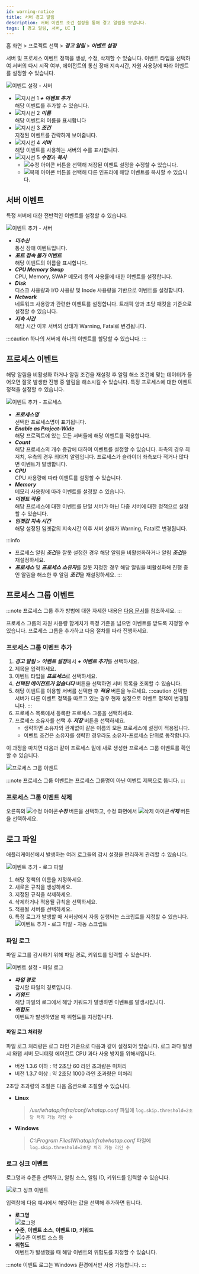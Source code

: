```yaml
---
id: warning-notice
title: 서버 경고 알림
description: 서버 이벤트 조건 설정을 통해 경고 알림을 보냅니다.
tags: [ 경고 알림, 서버, UI ]
---
```


홈 화면 > 프로젝트 선택 > ***경고 알림*** > ***이벤트 설정*** 
<!--
> ***서버*** 탭 선택
<span class='vslow'>위험</span>, <span class='slow'>경고</span> 수준으로 나누어 알림을 보낼 수 있습니다.
-->

서버 및 프로세스 이벤트 정책을 생성, 수정, 삭제할 수 있습니다. 이벤트 타입을 선택하여 서버의 다시 시작 여부, 에이전트의 통신 장애 지속시간, 자원 사용량에 따라 이벤트를 설정할 수 있습니다.

![이벤트 설정 - 서버](/img/server-warning.png)

* ![지시선 1](/img/number-01.png) ***+ 이벤트 추가***  
    해당 이벤트를 추가할 수 있습니다.
* ![지시선 2](/img/number-02.png) ***이름***  
    해당 이벤트의 이름을 표시합니다
* ![지시선 3](/img/number-03.png) ***조건***  
    지정된 이벤트를 간략하게 보여줍니다.
* ![지시선 4](/img/number-04.png) ***서버***  
    해당 이벤트를 사용하는 서버의 수를 표시합니다.    
* ![지시선 5](/img/number-05.png) ***수정***과 ***복사***  
    * ![수정 아이콘](/img/ico-edit.svg) 버튼을 선택해 저장된 이벤트 설정을 수정할 수 있습니다. 
    * ![복제 아이콘](/img/ico-copy.svg) 버튼을 선택해 다른 인프라에 해당 이벤트를 복사할 수 있습니다.    

## 서버 이벤트

특정 서버에 대한 전반적인 이벤트를 설정할 수 있습니다. 

![이벤트 추가 - 서버](https://img.whatap.io/media/images/server_event_setting_editor.png)

* ***미수신***  
    통신 장애 이벤트입니다.
* ***포트 접속 불가 이벤트***  
    해당 이벤트의 이름을 표시합니다.
* ***CPU Memory Swap***  
    CPU, Memory, SWAP 메모리 등의 사용률에 대한 이벤트를 설정합니다.
* ***Disk***  
    디스크 사용량과 I/O 사용량 및 Inode 사용량을 기반으로 이벤트를 설정합니다.
* ***Network***  
    네트워크 사용량과 관련한 이벤트를 설정합니다. 트래픽 양과 초당 패킷을 기준으로 설정할 수 있습니다.
* ***지속 시간***  
    해당 시간 이후 서버의 상태가 <span class='slow'>Warning</span>, <span class='vslow'>Fatal</span>로 변경됩니다.

:::caution
하나의 서버에 하나의 이벤트를 할당할 수 있습니다.
:::

## 프로세스 이벤트 
해당 알림을 비활성화 하거나 알림 조건을 재설정 후 알림 해소 조건에 맞는 데이터가 들어오면 잘못 발생한 진행 중 알림을 해소시킬 수 있습니다.
특정 프로세스에 대한 이벤트 정책을 설정할 수 있습니다.

![이벤트 추가 - 프로세스](https://img.whatap.io/media/images/process_event_setting_editor.png)

* ***프로세스명***  
    선택한 프로세스명이 표기됩니다.
* ***Enable as Project-Wide***  
    해당 프로젝트에 있는 모든 서버들에 해당 이벤트를 적용합니다.
* ***Count***  
    해당 프로세스의 개수 증감에 대하여 이벤트를 설정할 수 있습니다. 좌측의 경우 최저치, 우측의 경우 최대치 알림입니다. 프로세스가 슬라이더 좌측보다 적거나 많다면 이벤트가 발생합니다.
* ***CPU***  
    CPU 사용량에 따라 이벤트를 설정할 수 있습니다.
* ***Memory***  
    메모리 사용량에 따라 이벤트를 설정할 수 있습니다.
* ***이벤트 적용***  
    해당 프로세스에 대한 이벤트를 단일 서버가 아닌 다중 서버에 대한 정책으로 설정할 수 있습니다.
* ***임곗값 지속 시간***     
    해당 설정된 임곗값의 지속시간 이후 서버 상태가 <span class='slow'>Warning</span>, <span class='vslow'>Fatal</span>로 변경됩니다.

:::info
* 프로세스 알림 ***조건***을 잘못 설정한 경우 해당 알림을 비활성화하거나 알림 ***조건***을 재설정하세요.
* ***프로세스*** 및 ***프로세스 소유자***를 잘못 지정한 경우 해당 알림을 비활성화해 진행 중인 알림을 해소한 후 알림 ***조건***을 재설정하세요.
:::

## 프로세스 그룹 이벤트 

:::note
프로세스 그룹 추가 방법에 대한 자세한 내용은 [다음 문서](../server/server-detail.mdx)를 참조하세요.
:::

프로세스 그룹의 자원 사용량 합계치가 특정 기준을 넘으면 이벤트를 받도록 지정할 수 있습니다. 프로세스 그룹을 추가하고 다음 절차를 따라 진행하세요.

### 프로세스 그룹 이벤트 추가

1. ***경고 알림*** > ***이벤트 설정***에서 ***+ 이벤트 추가***를 선택하세요.
1. 제목을 입력하세요.
1. 이벤트 타입을 ***프로세스***로 선택하세요.
1. ***선택된 에이전트가 없습니다*** 버튼을 선택하면 서버 목록을 조회할 수 있습니다. 
1. 해당 이벤트를 이용할 서버를 선택한 후 ***적용*** 버튼을 누르세요.
:::caution
선택한 서버가 다른 이벤트 정책을 따르고 있는 경우 현재 설정으로 이벤트 정책이 변경됩니다.
:::
1. 프로세스 목록에서 등록한 프로세스 그룹을 선택하세요.
1. 프로세스 소유자를 선택 후 ***저장*** 버튼을 선택하세요.  
    * 생략하면 소유자와 관계없이 같은 이름의 모든 프로세스에 설정이 적용됩니다.  
    * 이벤트 조건은 소유자를 생략한 경우라도 소유자-프로세스 단위로 동작합니다.

이 과정을 마치면 다음과 같이 프로세스 밑에 새로 생성한 프로세스 그룹 이벤트를 확인할 수 있습니다. 

![프로세스 그룹 이벤트](https://img.whatap.io/media/images/process_group_alarm_result.jpg)

:::note
프로세스 그룹 이벤트는 프로세스 그룹명이 아닌 이벤트 제목으로 뜹니다. 
:::

### 프로세스 그룹 이벤트 삭제 

오른쪽의 ![수정 아이콘](/img/ico-edit.svg)***수정*** 버튼을 선택하고, 수정 화면에서 ![삭제 아이콘](/img/ic-delete-critical.svg)***삭제*** 버튼을 선택하세요.

## 로그 파일

애플리케이션에서 발생하는 여러 로그들의 감시 설정을 편리하게 관리할 수 있습니다.

![이벤트 추가 - 로그 파일](https://img.whatap.io/media/images/logfile_event_setting_editor.png)

1. 해당 정책의 이름을 지정하세요.
1. 새로운 규칙을 생성하세요.
1. 지정된 규칙을 삭제하세요.
1. 삭제하거나 적용될 규칙을 선택하세요.
1. 적용될 서버를 선택하세요.
1. 특정 로그가 발생할 때 서버상에서 자동 실행되는 스크립트를 지정할 수 있습니다.  
    ![이벤트 추가 - 로그 파일 - 자동 스크립트](https://img.whatap.io/media/user_guide_server/alert/alert_autoscript.png)

### 파일 로그 

파일 로그를 감시하기 위해 파일 경로, 키워드를 입력할 수 있습니다.

![이벤트 설정 - 파일 로그](https://img.whatap.io/media/user_guide_server/alert/file_log_set.png)

* ***파일 경로***  
    감시할 파일의 경로입니다.
* ***키워드***  
    해당 파일의 로그에서 해당 키워드가 발생하면 이벤트를 발생시킵니다.
* ***위험도***  
    이벤트가 발생하였을 때 위험도를 지정합니다.

#### 파일 로그 처리량

파일 로그 처리량은 로그 라인 기준으로 다음과 같이 설정되어 있습니다. 로그 과다 발생 시 와탭 서버 모니터링 에이전트 CPU 과다 사용 방지를 위해서입니다.
* 버전 1.3.6 이하 : 약 2초당 60 라인 초과량은 미처리
* 버전 1.3.7 이상 : 약 2초당 1000 라인 초과량은 미처리

2초당 초과량의 조절은 다음 옵션으로 조절할 수 있습니다.

* **Linux**  
    > */usr/whatap/infra/conf/whatap.conf* 파일에 `log.skip.threshold=2초당 처리 가능 라인 수`
* **Windows**  
    > *C:\Program Files\WhatapInfra\whatap.conf* 파일에 `log.skip.threshold=2초당 처리 가능 라인 수`

### 로그 싱크 이벤트 

로그명과 수준을 선택하고, 알림 소스, 알림 ID, 키워드를 입력할 수 있습니다.

![로그 싱크 이벤트](https://img.whatap.io/media/images/logsink_event_setting_editor.png)

입력창에 다음 예시에서 해당하는 값을 선택해 추가하면 됩니다.

* **로그명**<br/>
    ![로그명](https://img.whatap.io/media/user_guide_server/noti/1530.png)
* **수준**, **이벤트 소스**, **이벤트 ID**, **키워드**<br/>
    ![수준 이벤트 소스 등](https://img.whatap.io/media/user_guide_server/noti/1540.png)
* **위험도**<br/>
    이벤트가 발생했을 때 해당 이벤트의 위험도를 지정할 수 있습니다.

:::note
이벤트 로그는 Windows 환경에서만 사용 가능합니다.
:::